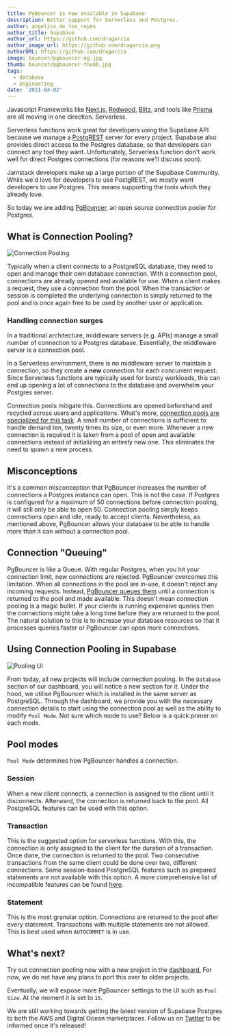 ```yaml
---
title: PgBouncer is now available in Supabase
description: Better support for Serverless and Postgres.
author: angelico_de_los_reyes
author_title: Supabase
author_url: https://github.com/dragarcia
author_image_url: https://github.com/dragarcia.png
authorURL: https://github.com/dragarcia
image: bouncer/pgbouncer-og.jpg
thumb: bouncer/pgbouncer-thumb.jpg
tags:
  - database
  - engineering
date: '2021-04-02'
---
```


Javascript Frameworks like [Next.js,](https://nextjs.org/) [Redwood](https://redwoodjs.com/), [Blitz](https://blitzjs.com/), and tools
like [Prisma](https://www.prisma.io/docs/guides/deployment/deployment#pgbouncer) are all moving in one direction. Serverless.

Serverless functions work great for developers using the Supabase API because we manage a [PostgREST](https://postgrest.org/en/v7.0.0/)
server for every project. Supabase also provides direct access to the Postgres database, so that developers can connect any tool they want.
Unfortunately, Serverless function don't work well for direct Postgres connections (for reasons we'll discuss soon).

Jamstack developers make up a large portion of the Supabase Community. While we'd love for developers to use PostgREST, we mostly want
developers to use Postgres. This means supporting the tools which they already love.

So today we are adding [PgBouncer](https://www.pgbouncer.org/), an open source connection pooler for Postgres.

## What is Connection Pooling?

![Connection Pooling](/images/blog/bouncer/connection-pool.png)

Typically when a client connects to a PostgreSQL database, they need to open and manage their own database connection. With a connection pool,
connections are already opened and available for use. When a client makes a request, they use a connection from the pool. When the transaction
or session is completed the underlying connection is simply returned to the pool and is once again free to be used by another user or application.

### Handling connection surges

In a traditional architecture, middleware servers (e.g. APIs) manage a small number of connection to a Postgres database.
Essentially, the middleware server is a connection pool.

In a Serverless environment, there is no middleware server to maintain a connection, so they create a **new** connection for
each concurrent request. Since Serverless functions are typically used for bursty workloads, this can end up opening a lot of
connections to the database and overwhelm your Postgres server.

Connection pools mitigate this. Connections are opened beforehand and recycled across users and applications. What's more,
[connection pools are specialized for this task](https://medium.com/@k.wahome/database-connections-less-is-more-86c406b6fad).
A small number of connections is sufficient to handle demand ten, twenty times its size, or even more. Whenever a new connection
is required it is taken from a pool of open and available connections instead of initializing an entirely new one. This eliminates
the need to spawn a new process.

## Misconceptions

It's a common misconception that PgBouncer increases the number of connections a Postgres instance can open.
This is not the case. If Postgres is configured for a maximum of 50 connections before connection pooling, it
will still only be able to open 50. Connection pooling simply keeps connections open and idle, ready to accept clients. Nevertheless,
as mentioned above, PgBouncer allows your database to be able to handle more than it can without a connection pool.

## Connection "Queuing"

PgBouncer is like a Queue. With regular Postgres, when you hit your connection limit, new connections are rejected. PgBouncer overcomes this
limitation. When all connections in the pool are in-use, it doesn't reject any incoming requests. Instead,
[PgBouncer queues them](https://www.percona.com/blog/2021/02/26/connection-queuing-in-pgbouncer-is-it-a-magical-remedy/) until a
connection is returned to the pool and made available. This doesn't mean connection pooling is a magic bullet. If your clients is
running expensive queries then the connections might take a long time before they are returned to the pool. The natural solution to
this is to increase your database resources so that it processes queries faster or PgBouncer can open more connections.

## Using Connection Pooling in Supabase

![Pooling UI](/images/blog/bouncer/pooler-supabase.png)

From today, all new projects will include connection pooling. In the `Database` section of our dashboard, you will notice a new section for it.
Under the hood, we utilise PgBouncer which is installed in the same server as PostgreSQL. Through the dashboard, we provide you with the
necessary connection details to start using the connection pool as well as the ability to modify `Pool Mode`. Not sure which mode to use?
Below is a quick primer on each mode.

## Pool modes

`Pool Mode` determines how PgBouncer handles a connection.

### Session

When a new client connects, a connection is assigned to the client until it disconnects. Afterward, the connection is returned back to the pool. All PostgreSQL features can be used with this option.

### Transaction

This is the suggested option for serverless functions. With this, the connection is only assigned to the client for the duration of a transaction. Once done, the connection is returned to the pool. Two consecutive transactions from the same client could be done over two, different connections. Some session-based PostgreSQL features such as prepared statements are not available with this option. A more comprehensive list of incompatible features can be found [here](https://www.pgbouncer.org/features.html).

### Statement

This is the most granular option. Connections are returned to the pool after every statement. Transactions with multiple statements are not allowed. This is best used when `AUTOCOMMIT` is in use.

## What's next?

Try out connection pooling now with a new project in the [dashboard.](http://app.supabase.io) For now, we do not have any plans to port this over to older projects.

Eventually, we will expose more PgBouncer settings to the UI such as `Pool Size`. At the moment it is set to `15`.

We are still working towards getting the latest version of Supabase Postgres to both the AWS and Digital Ocean marketplaces. Follow us on [Twitter](https://www.notion.so/PgBouncer-is-now-available-in-Supabase-345a74d402464670923cf404b714a354) to be informed once it's released!
